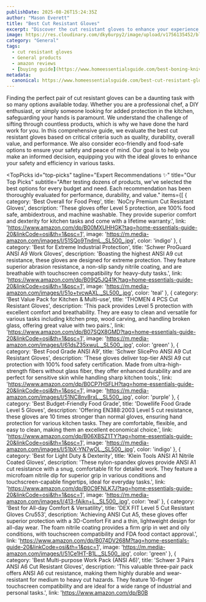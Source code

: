 ```yaml
---
publishDate: 2025-08-26T15:24:35Z
author: "Mason Everett"
title: "Best Cut Resistant Gloves"
excerpt: "Discover the cut resistant gloves to enhance your experience. Find top solutions based on thorough testing and reviews."
image: https://res.cloudinary.com/dky6urpy2/image/upload/v1756135452/blog_image_1756135452_kopgd5.webp
category: "General"
tags:
  - cut resistant gloves
  - General products
  - amazon reviews
  - [buying guide](https://www.homeessentialsguide.com/best-boning-knives)
metadata:
  canonical: https://www.homeessentialsguide.com/best-cut-resistant-gloves
---
```



Finding the perfect pair of cut resistant gloves can be a daunting task with so many options available today. Whether you are a professional chef, a DIY enthusiast, or simply someone looking for added protection in the kitchen, safeguarding your hands is paramount. We understand the challenge of sifting through countless products, which is why we have done the hard work for you. In this comprehensive guide, we evaluate the best cut resistant gloves based on critical criteria such as quality, durability, overall value, and performance. We also consider eco-friendly and food-safe options to ensure your safety and peace of mind. Our goal is to help you make an informed decision, equipping you with the ideal gloves to enhance your safety and efficiency in various tasks.

<TopPicks
  id="top-picks"
  tagline="Expert Recommendations ✨"
  title="Our Top Picks"
  subtitle="After testing dozens of products, we've selected the best options for every budget and need. Each recommendation has been thoroughly evaluated for performance, durability, and value."
  items={[
    {
      category: 'Best Overall for Food Prep',
      title: 'NoCry Premium Cut Resistant Gloves',
      description: 'These gloves offer Level 5 protection, are 100% food safe, ambidextrous, and machine washable. They provide superior comfort and dexterity for kitchen tasks and come with a lifetime warranty.',
      link: 'https://www.amazon.com/dp/B00MXUHHGK?tag=home-essentials-guide-20&linkCode=osi&th=1&psc=1',
      image: 'https://m.media-amazon.com/images/I/51SQo9TndmL._SL500_.jpg',
      color: 'indigo'
    },
    {
      category: 'Best for Extreme Industrial Protection',
      title: 'Schwer ProGuard ANSI A9 Work Gloves',
      description: 'Boasting the highest ANSI A9 cut resistance, these gloves are designed for extreme protection. They feature superior abrasion resistance, a non-slip sandy nitrile coating, and are breathable with touchscreen compatibility for heavy-duty tasks.',
      link: 'https://www.amazon.com/dp/B09Q5JQ41K?tag=home-essentials-guide-20&linkCode=osi&th=1&psc=1',
      image: 'https://m.media-amazon.com/images/I/51o+tvcwAXL._SL500_.jpg',
      color: 'teal'
    },
    {
      category: 'Best Value Pack for Kitchen & Multi-use',
      title: 'THOMEN 4 PCS Cut Resistant Gloves',
      description: 'This pack provides Level 5 protection with excellent comfort and breathability. They are easy to clean and versatile for various tasks including kitchen prep, wood carving, and handling broken glass, offering great value with two pairs.',
      link: 'https://www.amazon.com/dp/B07SQX8GMD?tag=home-essentials-guide-20&linkCode=osi&th=1&psc=1',
      image: 'https://m.media-amazon.com/images/I/61dsZ35xwuL._SL500_.jpg',
      color: 'green'
    },
    {
      category: 'Best Food Grade ANSI A9',
      title: 'Schwer SlicePro ANSI A9 Cut Resistant Gloves',
      description: 'These gloves deliver top-tier ANSI A9 cut protection with 100% food safety certification. Made from ultra-high-strength fibers without glass fiber, they offer enhanced durability and are perfect for sensitive skin while handling sharp kitchen tools.',
      link: 'https://www.amazon.com/dp/B0CP7HSFLH?tag=home-essentials-guide-20&linkCode=osi&th=1&psc=1',
      image: 'https://m.media-amazon.com/images/I/51NC8nv8rxL._SL500_.jpg',
      color: 'purple'
    },
    {
      category: 'Best Budget-Friendly Food Grade',
      title: 'Dowellife Food Grade Level 5 Gloves',
      description: 'Offering EN388:2003 Level 5 cut resistance, these gloves are 10 times stronger than normal gloves, ensuring hand protection for various kitchen tasks. They are comfortable, flexible, and easy to clean, making them an excellent economical choice.',
      link: 'https://www.amazon.com/dp/B06XBSZ1TY?tag=home-essentials-guide-20&linkCode=osi&th=1&psc=1',
      image: 'https://m.media-amazon.com/images/I/51bX-YN7wOL._SL500_.jpg',
      color: 'indigo'
    },
    {
      category: 'Best for Light Duty & Dexterity',
      title: 'Klein Tools ANSI A1 Nitrile Coated Gloves',
      description: 'These nylon-spandex gloves provide ANSI A1 cut resistance with a snug, comfortable fit for detailed work. They feature a microfoam nitrile dip for superior grip in various conditions and touchscreen-capable fingertips, ideal for everyday tasks.',
      link: 'https://www.amazon.com/dp/B0C9FNLK7J?tag=home-essentials-guide-20&linkCode=osi&th=1&psc=1',
      image: 'https://m.media-amazon.com/images/I/413-fAikn+L._SL500_.jpg',
      color: 'teal'
    },
    {
      category: 'Best for All-day Comfort & Versatility',
      title: 'DEX FIT Level 5 Cut Resistant Gloves Cru553',
      description: 'Achieving ANSI Cut A5, these gloves offer superior protection with a 3D-Comfort Fit and a thin, lightweight design for all-day wear. The foam nitrile coating provides a firm grip in wet and oily conditions, with touchscreen compatibility and FDA food contact approval.',
      link: 'https://www.amazon.com/dp/B074DV268M?tag=home-essentials-guide-20&linkCode=osi&th=1&psc=1',
      image: 'https://m.media-amazon.com/images/I/51Ce1HT-B1L._SL500_.jpg',
      color: 'green'
    },
    {
      category: 'Best Multi-purpose Work Pack (ANSI A6)',
      title: 'Schwer 3 Pairs ANSI A6 Cut Resistant Gloves',
      description: 'This valuable three-pair pack offers ANSI A6 cut resistance, making them highly durable and wear-resistant for medium to heavy cut hazards. They feature 10-finger touchscreen compatibility and are ideal for a wide range of industrial and personal tasks.',
      link: 'https://www.amazon.com/dp/B0B